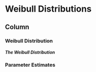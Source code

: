 Weibull Distributions {data-navmenu="Continuous Distributions"}
=====================================

Column {.tabset}
-------------------------------------------------


### Weibull Distribution

<h5>The Weibull Distribution</h5>


### Parameter Estimates

